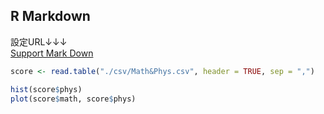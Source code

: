 ## R Markdown
設定URL↓↓↓  
[Support Mark Down](https://github.com/REditorSupport/vscode-R/wiki/R-Markdown)

```r
score <- read.table("./csv/Math&Phys.csv", header = TRUE, sep = ",")

hist(score$phys)
plot(score$math, score$phys)
```